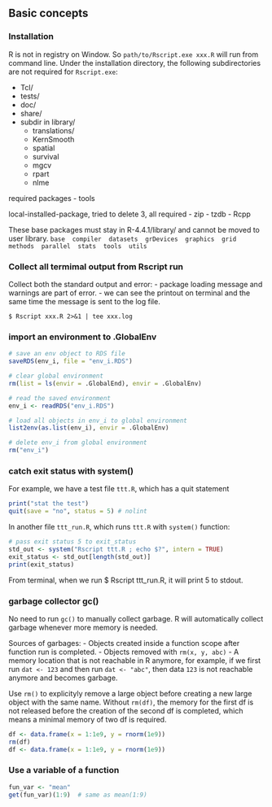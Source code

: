 ## Basic concepts

### Installation

R is not in registry on Window. So `path/to/Rscript.exe xxx.R` will run from command line. Under the installation directory, the following subdirectories are not required for `Rscript.exe`:

- Tcl/
- tests/
- doc/
- share/
- subdir in library/
  - translations/
  - KernSmooth
  - spatial
  - survival
  - mgcv
  - rpart
  - nlme

required packages
- tools

local-installed-package, tried to delete 3, all required
- zip
- tzdb
- Rcpp

These base packages must stay in R-4.4.1/library/ and cannot be moved to user library.
`base  compiler  datasets  grDevices  graphics  grid  methods  parallel  stats  tools  utils`


### Collect all termimal output from Rscript run
Collect both the standard output and error:
- package loading message and warnings are part of error.
- we can see the printout on terminal and the same time the message is sent to the log file.

`$ Rscript xxx.R 2>&1 | tee xxx.log`


### import an environment to .GlobalEnv

```r
# save an env object to RDS file
saveRDS(env_i, file = "env_i.RDS")

# clear global environment
rm(list = ls(envir = .GlobalEnd), envir = .GlobalEnv)

# read the saved environment
env_i <- readRDS("env_i.RDS")

# load all objects in env_i to global environment
list2env(as.list(env_i), envir = .GlobalEnv)

# delete env_i from global environment
rm("env_i")
```

### catch exit status with system()

For example, we have a test file `ttt.R`, which has a quit statement
```r
print("stat the test")
quit(save = "no", status = 5) # nolint
```
In another file `ttt_run.R`, which runs `ttt.R` with `system()` function:
```r
# pass exit status 5 to exit_status
std_out <- system("Rscript ttt.R ; echo $?", intern = TRUE)
exit_status <- std_out[length(std_out)]
print(exit_status)
```
From terminal, when we run $ Rscript ttt_run.R, it will print 5 to stdout.


### garbage collector gc()
No need to run `gc()` to manually collect garbage. R will automatically collect garbage whenever more memory is needed.

Sources of garbages:
- Objects created inside a function scope after function run is completed.
- Objects removed with `rm(x, y, abc)`
- A memory location that is not reachable in R anymore, for example, if we first run `dat <- 123` and then run `dat <- "abc"`, then data `123` is not reachable anymore and becomes garbage.
  
Use `rm()` to explicityly remove a large object before creating a new large object with the same name. Without `rm(df)`, the memory for the first df is not released before the creation of the second df is completed, which means a minimal memory of two df is required.
```r
df <- data.frame(x = 1:1e9, y = rnorm(1e9))
rm(df)
df <- data.frame(x = 1:1e9, y = rnorm(1e9))
```



### Use a variable of a function

```r
fun_var <- "mean"
get(fun_var)(1:9)  # same as mean(1:9)
```